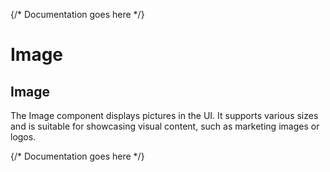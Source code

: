 

<Meta of={ImageStories} />

{/* Documentation goes here */}

# Image

## Image

The Image component displays pictures in the UI. It supports various sizes and is suitable for showcasing visual content, such as marketing images or logos.


{/* Documentation goes here */}

<Canvas meta={ImageStories.default} />
